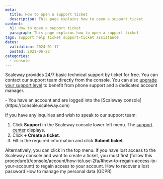 ```yaml
---
meta:
  title: How to open a support ticket
  description: This page explains how to open a support ticket
content:
  h1: How to open a support ticket
  paragraph: This page explains how to open a support ticket
tags: support help ticket support-ticket assistance
dates:
  validation: 2024-01-17
  posted: 2021-06-22
categories:
  - console
---
```


Scaleway provides 24/7 basic technical support by ticket for free. You can contact our support team directly from the console. You can also [upgrade your support level](/console/account/how-to/configure-support-plans/) to benefit from phone support and a dedicated account manager.

<Macro id="iam-requirements" />

<Message type="requirement">
  - You have an account and are logged into the [Scaleway console](https://console.scaleway.com)
</Message>

If you have any inquiries and wish to speak to our support team:
1. Click **Support** in the Scaleway console lower left menu. The [support center](https://console.scaleway.com/support/tickets) displays.
2. Click **+ Create a ticket**. 
3. Fill in the required information and click **Submit ticket**.

<Message type="note">
Alternatively, you can click <Icon name="assistance" /> in the top menu. 
</Message>

<Message type="important">
  If you have lost access to the Scaleway console and want to create a ticket, you must first [follow this procedure](/console/account/how-to/use-2fa/#how-to-regain-access-to-your-account) to regain access to your account. 
</Message>

<Navigation title="See Also">
  <PreviousButton to="/console/account/how-to/recover-a-lost-password/">How to recover a lost password</PreviousButton>
  <NextButton to="/console/account/how-to/manage-my-personal-data-gdpr/">How to manage my personal data (GDPR)</NextButton>
</Navigation>
